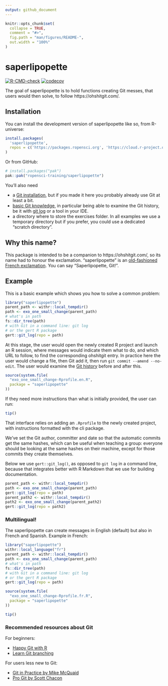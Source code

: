 ```yaml
---
output: github_document
---
```


<!-- README.md is generated from README.Rmd. Please edit that file -->

```r
knitr::opts_chunk$set(
  collapse = TRUE,
  comment = "#>",
  fig.path = "man/figures/README-",
  out.width = "100%"
)
```

# saperlipopette

<!-- badges: start -->
[![R-CMD-check](https://github.com/ropensci-training/saperlipopette/actions/workflows/R-CMD-check.yaml/badge.svg)](https://github.com/ropensci-training/saperlipopette/actions/workflows/R-CMD-check.yaml)
[![codecov](https://codecov.io/gh/ropensci-training/saperlipopette/graph/badge.svg?token=J087AOACN3)](https://codecov.io/gh/ropensci-training/saperlipopette)
<!-- badges: end -->

The goal of saperlipopette is to hold functions creating Git messes, that users 
would then solve, to follow https://ohshitgit.com/.

## Installation

You can install the development version of saperlipopette like so, from R-universe:

```r
install.packages(
  'saperlipopette', 
  repos = c('https://packages.ropensci.org', 'https://cloud.r-project.org')
)
```


Or from GitHub: 

``` r
# install.packages("pak")
pak::pak("ropensci-training/saperlipopette")
```

You'll also need

- a [Git installation](https://happygitwithr.com/install-git), but if you made it here you probably already use Git at least a bit.
- [basic Git knowledge](#recommended-resources-about-git), in particular being able to examine the Git history, be it with [git log](https://git-scm.com/book/en/v2/Git-Basics-Viewing-the-Commit-History) or a tool in your IDE.
- a directory where to store the exercises folder. In all examples we use a temporary directory but if you prefer, you could use a dedicated "scratch directory".

## Why this name?

This package is intended to be a companion to https://ohshitgit.com/,
so its name had to honour the exclamation.
"saperlipopette" is an [old-fashioned French exclamation](https://en.wiktionary.org/wiki/saperlipopette).
You can say "Saperlipopette, Git!".

## Example

This is a basic example which shows you how to solve a common problem:

```r
library("saperlipopette")
parent_path <- withr::local_tempdir()
path <- exo_one_small_change(parent_path)
# what's in path
fs::dir_tree(path)
# with Git in a command line: git log
# or the gert R package
gert::git_log(repo = path)
```

At this stage, the user would open the newly created R project and launch an R session,
where messages would indicate them what to do, 
and which URL to follow, to find the corresponding ohshitgit entry.
In practice here the user would change a file, then Git add it, then run `git commit --amend --no-edit`.
The user would examine the [Git history](https://git-scm.com/book/en/v2/Git-Basics-Viewing-the-Commit-History) before and after this.

```r
source(system.file(
  "exo_one_small_change-Rprofile.en.R",
  package = "saperlipopette"
))
```

If they need more instructions than what is initially provided, the user can run:

```r
tip()
```

That interface relies on adding an `.Rprofile` to the newly created project,
with instructions formatted with the cli package.

We've set the Git author, committer and date so that the automatic commits get the same 
hashes, which can be useful when teaching a group: everyone should be looking at the same hashes on their machine, except for those commits they create themselves.

Below we use `gert::git_log()`, as opposed to `git log` in a command line, because that integrates better with R Markdown that we use for building documentation.

```r
parent_path <- withr::local_tempdir()
path <- exo_one_small_change(parent_path)
gert::git_log(repo = path)
parent_path2 <- withr::local_tempdir()
path2 <- exo_one_small_change(parent_path2)
gert::git_log(repo = path2)
```

### Multilingual!

The saperlipopette can create messages in English (default) but also in French and Spanish.
Example in French:

```r
library("saperlipopette")
withr::local_language("fr")
parent_path <- withr::local_tempdir()
path <- exo_one_small_change(parent_path)
# what's in path
fs::dir_tree(path)
# with Git in a command line: git log
# or the gert R package
gert::git_log(repo = path)
```

```r
source(system.file(
  "exo_one_small_change-Rprofile.fr.R",
  package = "saperlipopette"
))
```


```r
tip()
```

### Recommended resources about Git

For beginners:

- [Happy Git with R](https://happygitwithr.com/)
- [Learn Git branching](https://learngitbranching.js.org/)

For users less new to Git:

- [Git in Practice by Mike McQuaid](https://masalmon.eu/2023/11/01/reading-notes-git-in-practice/)
- [Pro Git by Scott Chacon](https://masalmon.eu/2024/01/19/pro-git-scott-chacon-reading-notes/)

